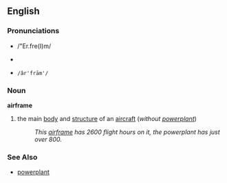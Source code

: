 == English ==
=== Pronunciations ===
*{{SAMPA}} /"Er.fre(I)m/
*{{IPAlink}} {{IPA|/'ɛɹ.fɹe(ɪ)m/}}
*{{AHD}} <tt>/âr'frām'/</tt>

=== Noun ===
'''airframe'''
# the main [[body]] and [[structure]] of an [[aircraft]] (''without [[powerplant]]'')
#: ''This [[airframe]] has 2600 flight hours on it, the powerplant has just over 800.''

=== See Also ===
*[[powerplant]]